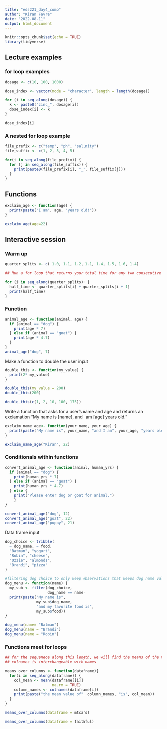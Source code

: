 ```yaml
---
title: "eds221_day4_comp"
author: "Kiran Favre"
date: "2022-08-11"
output: html_document
---
```


```r
knitr::opts_chunk$set(echo = TRUE)
library(tidyverse)
```

## Lecture examples

### for loop examples

```r
dosage <- c(10, 100, 1000)

dose_index <- vector(mode = "character", length = length(dosage))

for (i in seq_along(dosage)) {
  k <- paste0("zinc_", dosage[i])
  dose_index[i] <- k
}

dose_index[i]
```

### A nested for loop example

```r
file_prefix <- c("temp", "ph", "salinity")
file_suffix <- c(1, 2, 3, 4, 5)

for(i in seq_along(file_prefix)) {
  for (j in seq_along(file_suffix)) {
    print(paste0(file_prefix[i], "_", file_suffix[j]))
  }
}
```

## Functions

```r
exclaim_age <- function(age) {
  print(paste("I am", age, "years old!"))
}

exclaim_age(age=22)
```

## Interactive session

### Warm up

```r
quarter_splits <- c( 1.0, 1.1, 1.2, 1.1, 1.4, 1.5, 1.6, 1.4)

## Run a for loop that returns your total time for any two consecutive quarter miles. hint: the first is 1.0+1.1, then 1.1+1.2, etc

for (i in seq_along(quarter_splits)) {
  half_time <- quarter_splits[i] + quarter_splits[i + 1]
  print(half_time)
}
```

### Function

```r
animal_age <- function(animal, age) {
  if (animal == "dog") {
    print(age * 7)
  } else if (animal == "goat") {
    print(age * 4.7)
  }
}
animal_age("dog", 7)
```

Make a function to double the user input

```r
double_this <- function(my_value) {
  print(2* my_value)
}

double_this(my_value = 200)
double_this(200)

double_this(c(1, 2, 10, 100, 175))
```

Write a function that asks for a user's name and age and returns an exclamation "My name is [name], and I am [age] years old."

```r
exclaim_name_age<- function(your_name, your_age) {
  print(paste("My name is", your_name, "and I am", your_age, "years old!"))
}

exclaim_name_age("Kiran", 22)
```

### Conditionals within functions

```r
convert_animal_age <- function(animal, human_yrs) {
  if (animal == "dog") {
    print(human_yrs * 7)
  } else if (animal == "goat") {
    print(human_yrs * 4.7)
  } else {
    print("Please enter dog or goat for animal.")
    }
}

convert_animal_age("dog", 12)
convert_animal_age("goat", 22)
convert_animal_age("puppy", 21)
```

Data frame input

```r
dog_choice <- tribble(
  ~ dog_name, ~ food, 
  "Batman", "yogurt",
  "Robin", "cheese",
  "Ozzie", "almonds",
  "Brandi", "pizza"
)

#filtering dog choice to only keep observations that keeps dog name values that match what the user chooses
dog_menu <- function(name) {
  my_sub <- filter(dog_choice,
                   dog_name == name)
  print(paste("My name is",
              my_sub$dog_name,
              "and my favorite food is",
              my_sub$food))
}

dog_menu(name= "Batman")
dog_menu(name = "Brandi")
dog_menu(name = "Robin")
```

### Functions meet for loops

```r

## for the sequenece along this length, we will find the means of the values in the columns, define the name so we can use this in our output, and then print those in a statement
## colnames is interchangeable with names

means_over_columns <- function(dataframe){
  for(i in seq_along(dataframe)) {
    col_mean <- mean(dataframe[[i]],
                     na.rm = TRUE)
    column_names <- colnames(dataframe[i])
    print(paste("the mean value of", column_names, "is", col_mean))
  }
}

means_over_columns(dataframe = mtcars)

means_over_columns(dataframe = faithful)
```
